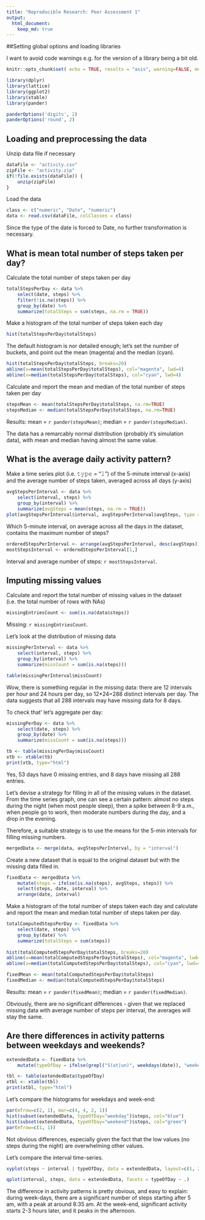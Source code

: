 ```yaml
---
title: "Reproducible Research: Peer Assessment 1"
output: 
  html_document:
    keep_md: true
---
```


##Setting global options and loading libraries

I want to avoid code warnings e.g. for the version of a library being a bit old.

```r
knitr::opts_chunk$set( echo = TRUE, results = "asis", warning=FALSE, message=FALSE, fig.width=6, fig.height=4, fig.path='Figs/')

library(dplyr)
library(lattice)
library(ggplot2)
library(xtable)
library(pander)

panderOptions('digits', 2)
panderOptions('round', 2)
```

## Loading and preprocessing the data

Unzip data file if necessary
```r
dataFile <- "activity.csv"
zipFile <- "activity.zip"
if(!file.exists(dataFile)) {
    unzip(zipFile)
}
```

Load the data

```r
class <- c("numeric", "Date", "numeric")
data <- read.csv(dataFile, colClasses = class)
```
Since the type of the date is forced to Date, no further transformation is necessary.

## What is mean total number of steps taken per day?

Calculate the total number of steps taken per day

```r
totalStepsPerDay <- data %>%
    select(date, steps) %>%
    filter(!is.na(steps)) %>%
    group_by(date) %>%
    summarize(totalSteps = sum(steps, na.rm = TRUE))
```

Make a histogram of the total number of steps taken each day

```r
hist(totalStepsPerDay$totalSteps)
```

The default histogram is nor detailed enough; let's set the number of buckets, and point out the mean (magenta) and the median (cyan).

```r
hist(totalStepsPerDay$totalSteps, breaks=20)
abline(v=mean(totalStepsPerDay$totalSteps), col="magenta", lwd=4)
abline(v=median(totalStepsPerDay$totalSteps), col="cyan", lwd=4)
```

Calculate and report the mean and median of the total number of steps taken per day

```r
stepsMean <- mean(totalStepsPerDay$totalSteps, na.rm=TRUE)
stepsMedian <- median(totalStepsPerDay$totalSteps, na.rm=TRUE)
```

Results: mean = `r pander(stepsMean)`; median = `r pander(stepsMedian)`.

The data has a remarcably normal distribution (probably it's simulation data), with mean and median having almost the same value.

## What is the average daily activity pattern?

Make a time series plot (i.e. 𝚝𝚢𝚙𝚎 = "𝚕") of the 5-minute interval (x-axis) and the average number of steps taken, averaged across all days (y-axis)

```r
avgStepsPerInterval <- data %>%
    select(interval, steps) %>%
    group_by(interval) %>%
    summarize(avgSteps = mean(steps, na.rm = TRUE))
plot(avgStepsPerInterval$interval, avgStepsPerInterval$avgSteps, type = "l")
```

Which 5-minute interval, on average across all the days in the dataset, contains the maximum number of steps?

```r
orderedStepsPerInterval <- arrange(avgStepsPerInterval, desc(avgSteps))
mostStepsInterval <- orderedStepsPerInterval[1,]
```

Interval and average number of steps: `r mostStepsInterval`.

## Imputing missing values

Calculate and report the total number of missing values in the dataset (i.e. the total number of rows with NAs)

```r
missingEntriesCount <- sum(is.na(data$steps))
```

Missing: `r missingEntriesCount`.

Let's look at the distribution of missing data

```r
missingPerInterval <- data %>%
    select(interval, steps) %>%
    group_by(interval) %>%
    summarize(missCount = sum(is.na(steps)))

table(missingPerInterval$missCount)
```

Wow, there is something regular in the missing data: there are 12 intervals per hour and 24 hours per day, so 12*24=288 distinct intervals per day. The data suggests that all 288 intervals may have missing data for 8 days.

To check that' let's aggregate per day:

```r
missingPerDay <- data %>%
    select(date, steps) %>%
    group_by(date) %>%
    summarize(missCount = sum(is.na(steps)))

tb <- table(missingPerDay$missCount)
xtb <- xtable(tb)
print(xtb, type="html")
```

Yes, 53 days have 0 missing entries, and 8 days have missing all 288 entries.

Let's devise a strategy for filling in all of the missing values in the dataset. From the time series graph, one can see a certain pattern: almost no steps during the night (when most people sleep), then a spike between 8-9 a.m., when people go to work, then moderate numbers during the day, and a drop in the evening.

Therefore, a suitable strategy is to use the means for the 5-min intervals for filling missing numbers.

```r
mergedData <- merge(data, avgStepsPerInterval, by = "interval")
```

Create a new dataset that is equal to the original dataset but with the missing data filled in.

```r
fixedData <- mergedData %>%
    mutate(steps = ifelse(is.na(steps), avgSteps, steps)) %>%
    select(steps, date, interval) %>%
    arrange(date, interval)
```

Make a histogram of the total number of steps taken each day and calculate and report the mean and median total number of steps taken per day.

```r
totalComputedStepsPerDay <- fixedData %>%
    select(date, steps) %>%
    group_by(date) %>%
    summarize(totalSteps = sum(steps))
    
hist(totalComputedStepsPerDay$totalSteps, breaks=20)
abline(v=mean(totalComputedStepsPerDay$totalSteps), col="magenta", lwd=4)
abline(v=median(totalComputedStepsPerDay$totalSteps), col="cyan", lwd=4)
```

```r
fixedMean <- mean(totalComputedStepsPerDay$totalSteps)
fixedMedian <- median(totalComputedStepsPerDay$totalSteps)
```

Results: mean = `r pander(fixedMean)`; median = `r pander(fixedMedian)`.

Obviously, there are no significant differences - given that we replaced missing data with average number of steps per interval, the averages will stay the same.

## Are there differences in activity patterns between weekdays and weekends?

```r
extendedData <- fixedData %>%
    mutate(typeOfDay = ifelse(grepl("S(at|un)", weekdays(date)), "weekend", "weekday"))

tbl <- table(extendedData$typeOfDay)
xtbl <- xtable(tbl)
print(xtbl, type="html")
```

Let's compare the histograms for weekdays and week-end:
```r
par(mfrow=c(2, 1), mar=c(4, 4, 2, 1))
hist(subset(extendedData, typeOfDay="weekday")$steps, col="blue")
hist(subset(extendedData, typeOfDay="weekend")$steps, col="green")
par(mfrow=c(1, 1))
```
Not obvious differences, especially given the fact that the low values (no steps during the night) are overwhelming other values.

Let's compare the interval time-series.

```r
xyplot(steps ~ interval | typeOfDay, data = extendedData, layout=c(1, 2))

qplot(interval, steps, data = extendedData, facets = typeOfDay ~ .)
```

The difference in activity patterns is pretty obvious, and easy to explain: during week-days, there are a significant number of steps starting after 5 am, with a peak at around 8:35 am. At the week-end, significant activity starts 2-3 hours later, and it peaks in the afternoon.